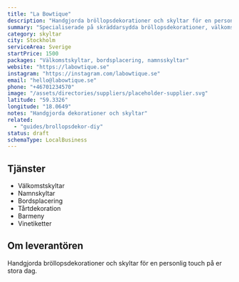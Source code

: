 ```yaml
---
title: "La Bowtique"
description: "Handgjorda bröllopsdekorationer och skyltar för en personlig touch på er stora dag."
summary: "Specialiserade på skräddarsydda bröllopsdekorationer, välkomstskyltar, bordsplacering och personliga detaljer."
category: skyltar
city: Stockholm
serviceArea: Sverige
startPrice: 1500
packages: "Välkomstskyltar, bordsplacering, namnsskyltar"
website: "https://labowtique.se"
instagram: "https://instagram.com/labowtique.se"
email: "hello@labowtique.se"
phone: "+46701234570"
image: "/assets/directories/suppliers/placeholder-supplier.svg"
latitude: "59.3326"
longitude: "18.0649"
notes: "Handgjorda dekorationer och skyltar"
related:
  - "guides/brollopsdekor-diy"
status: draft
schemaType: LocalBusiness
---
```


## Tjänster

- Välkomstskyltar
- Namnskyltar
- Bordsplacering
- Tårtdekoration
- Barmeny
- Vinetiketter

## Om leverantören

Handgjorda bröllopsdekorationer och skyltar för en personlig touch på er stora dag.
